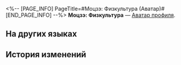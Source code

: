 <%-- [PAGE_INFO]
PageTitle=#Моцзэ: Физкультура (Аватар)#
[END_PAGE_INFO] --%>
{{Предмет Инфобокс
|Название    = Моцзэ: Физкультура
|id          = 200128
|Изображение = Аватар Моцзэ Физкультура.png
|Тип         = Аватар профиля
|Инвентарь   = 
|Редкость    = 5
|Эффект      = 
|Описание    = Любитель физкультуры Моцзэ.
|Источник1   = [[Аватар за открытие Чести Безымянных.]]
}}
{{Описание|''«Давай потренируемся».''}}
'''Моцзэ: Физкультура''' — [[Аватар профиля]].

==На других языках==
{{На других языках
|en   = Moze: Fitness
|zhs  = 貊泽•健体
|zht  = 貊澤•健體
|ja   = モゼ・体錬
|ko   = 맥택•체력 단련
|es   = Moze: Aptitud física
|fr   = Moze &nbsp;: En forme
|ru   = Моцзэ: Физкультура
|th   = Moze - ออกกำลังกาย
|vi   = Moze - Tập Luyện
|de   = Moze: Fitness
|id   = Moze: Kebugaran
|pt   = Moze: Fitness
}}

==История изменений==
{{История изменений|3.5}}